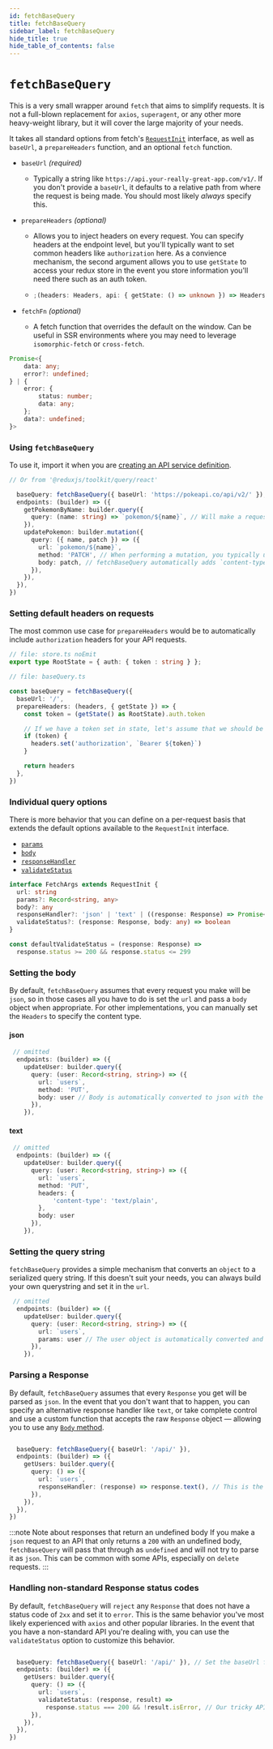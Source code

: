 ```yaml
---
id: fetchBaseQuery
title: fetchBaseQuery
sidebar_label: fetchBaseQuery
hide_title: true
hide_table_of_contents: false
---
```


# `fetchBaseQuery`

This is a very small wrapper around `fetch` that aims to simplify requests. It is not a full-blown replacement for `axios`, `superagent`, or any other more heavy-weight library, but it will cover the large majority of your needs.

It takes all standard options from fetch's [`RequestInit`](https://developer.mozilla.org/en-US/docs/Web/API/WindowOrWorkerGlobalScope/fetch) interface, as well as `baseUrl`, a `prepareHeaders` function, and an optional `fetch` function.

- `baseUrl` _(required)_
  - Typically a string like `https://api.your-really-great-app.com/v1/`. If you don't provide a `baseUrl`, it defaults to a relative path from where the request is being made. You should most likely _always_ specify this.
- `prepareHeaders` _(optional)_

  - Allows you to inject headers on every request. You can specify headers at the endpoint level, but you'll typically want to set common headers like `authorization` here. As a convience mechanism, the second argument allows you to use `getState` to access your redux store in the event you store information you'll need there such as an auth token.

  - ```ts title="prepareHeaders signature" no-transpile
    ;(headers: Headers, api: { getState: () => unknown }) => Headers
    ```

- `fetchFn` _(optional)_
  - A fetch function that overrides the default on the window. Can be useful in SSR environments where you may need to leverage `isomorphic-fetch` or `cross-fetch`.

```ts title="Return types of fetchBaseQuery" no-transpile
Promise<{
    data: any;
    error?: undefined;
} | {
    error: {
        status: number;
        data: any;
    };
    data?: undefined;
}>
```

### Using `fetchBaseQuery`

To use it, import it when you are [creating an API service definition](../../tutorials/rtk-query#create-an-api-service).

```ts title="src/services/pokemon.ts"
// Or from '@reduxjs/toolkit/query/react'

  baseQuery: fetchBaseQuery({ baseUrl: 'https://pokeapi.co/api/v2/' }), // Set the baseUrl for every endpoint below
  endpoints: (builder) => ({
    getPokemonByName: builder.query({
      query: (name: string) => `pokemon/${name}`, // Will make a request like https://pokeapi.co/api/v2/bulbasaur
    }),
    updatePokemon: builder.mutation({
      query: ({ name, patch }) => ({
        url: `pokemon/${name}`,
        method: 'PATCH', // When performing a mutation, you typically use a method of PATCH/PUT/POST/DELETE for REST endpoints
        body: patch, // fetchBaseQuery automatically adds `content-type: application/json` to the Headers and calls `JSON.stringify(patch)`
      }),
    }),
  }),
})
```

### Setting default headers on requests

The most common use case for `prepareHeaders` would be to automatically include `authorization` headers for your API requests.

```ts title="Setting a token from a redux store value
// file: store.ts noEmit
export type RootState = { auth: { token : string } };

// file: baseQuery.ts

const baseQuery = fetchBaseQuery({
  baseUrl: '/',
  prepareHeaders: (headers, { getState }) => {
    const token = (getState() as RootState).auth.token

    // If we have a token set in state, let's assume that we should be passing it.
    if (token) {
      headers.set('authorization', `Bearer ${token}`)
    }

    return headers
  },
})
```

### Individual query options

There is more behavior that you can define on a per-request basis that extends the default options available to the `RequestInit` interface.

- [`params`](#setting-the-query-string)
- [`body`](#setting-the-body)
- [`responseHandler`](#parsing-a-Response)
- [`validateStatus`](#handling-non-standard-response-status-codes)

```ts title="endpoint request options"
interface FetchArgs extends RequestInit {
  url: string
  params?: Record<string, any>
  body?: any
  responseHandler?: 'json' | 'text' | ((response: Response) => Promise<any>)
  validateStatus?: (response: Response, body: any) => boolean
}

const defaultValidateStatus = (response: Response) =>
  response.status >= 200 && response.status <= 299
```

### Setting the body

By default, `fetchBaseQuery` assumes that every request you make will be `json`, so in those cases all you have to do is set the `url` and pass a `body` object when appropriate. For other implementations, you can manually set the `Headers` to specify the content type.

#### json

```ts no-transpile
 // omitted
  endpoints: (builder) => ({
    updateUser: builder.query({
      query: (user: Record<string, string>) => ({
        url: `users`,
        method: 'PUT',
        body: user // Body is automatically converted to json with the correct headers
      }),
    }),
```

#### text

```ts no-transpile
 // omitted
  endpoints: (builder) => ({
    updateUser: builder.query({
      query: (user: Record<string, string>) => ({
        url: `users`,
        method: 'PUT',
        headers: {
            'content-type': 'text/plain',
        },
        body: user
      }),
    }),
```

### Setting the query string

`fetchBaseQuery` provides a simple mechanism that converts an `object` to a serialized query string. If this doesn't suit your needs, you can always build your own querystring and set it in the `url`.

```ts no-transpile
 // omitted
  endpoints: (builder) => ({
    updateUser: builder.query({
      query: (user: Record<string, string>) => ({
        url: `users`,
        params: user // The user object is automatically converted and produces a request like /api/users?first_name=test&last_name=example
      }),
    }),
```

### Parsing a Response

By default, `fetchBaseQuery` assumes that every `Response` you get will be parsed as `json`. In the event that you don't want that to happen, you can specify an alternative response handler like `text`, or take complete control and use a custom function that accepts the raw `Response` object &mdash; allowing you to use any [`Body` method](https://developer.mozilla.org/en-US/docs/Web/API/Body).

```ts title="Parse a Response as text"

  baseQuery: fetchBaseQuery({ baseUrl: '/api/' }),
  endpoints: (builder) => ({
    getUsers: builder.query({
      query: () => ({
        url: `users`,
        responseHandler: (response) => response.text(), // This is the same as passing 'text'
      }),
    }),
  }),
})
```

:::note Note about responses that return an undefined body
If you make a `json` request to an API that only returns a `200` with an undefined body, `fetchBaseQuery` will pass that through as `undefined` and will not try to parse it as `json`. This can be common with some APIs, especially on `delete` requests.
:::

### Handling non-standard Response status codes

By default, `fetchBaseQuery` will `reject` any `Response` that does not have a status code of `2xx` and set it to `error`. This is the same behavior you've most likely experienced with `axios` and other popular libraries. In the event that you have a non-standard API you're dealing with, you can use the `validateStatus` option to customize this behavior.

```ts title="Using a custom validateStatus"

  baseQuery: fetchBaseQuery({ baseUrl: '/api/' }), // Set the baseUrl for every endpoint below
  endpoints: (builder) => ({
    getUsers: builder.query({
      query: () => ({
        url: `users`,
        validateStatus: (response, result) =>
          response.status === 200 && !result.isError, // Our tricky API always returns a 200, but sets an `isError` property when there is an error.
      }),
    }),
  }),
})
```
